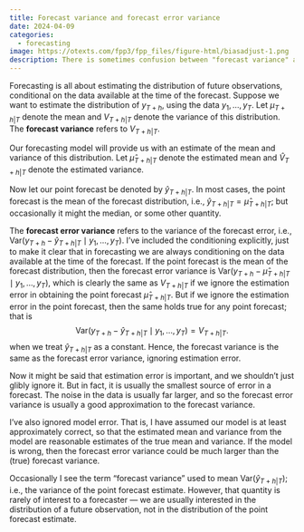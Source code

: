 ```yaml
---
title: Forecast variance and forecast error variance
date: 2024-04-09
categories:
  - forecasting
image: https://otexts.com/fpp3/fpp_files/figure-html/biasadjust-1.png
description: There is sometimes confusion between "forecast variance" and "forecast error variance". In fact, they are the same thing, assuming we have a good model and ignoring estimation error.
---
```


Forecasting is all about estimating the distribution of future observations, conditional on the data available at the time of the forecast. Suppose we want to estimate the distribution of $y_{T+h}$, using the data $y_1,\dots,y_T$. Let $\mu_{T+h|T}$ denote the mean and $V_{T+h|T}$ denote the variance of this distribution. The **forecast variance** refers to $V_{T+h|T}$.

Our forecasting model will provide us with an estimate of the mean and variance of this distribution. Let $\hat{\mu}_{T+h|T}$ denote the estimated mean and $\hat{V}_{T+h|T}$ denote the estimated variance.

Now let our point forecast be denoted by $\hat{y}_{T+h|T}$. In most cases, the point forecast is the mean of the forecast distribution, i.e., $\hat{y}_{T+h|T} = \hat{\mu}_{T+h|T}$; but occasionally it might the median, or some other quantity.

The **forecast error variance** refers to the variance of the forecast error, i.e., $\text{Var}(y_{T+h} - \hat{y}_{T+h|T} \mid y_1,\dots,y_T)$. I've included the conditioning explicitly, just to make it clear that in forecasting we are always conditioning on the data available at the time of the forecast. If the point forecast is the mean of the forecast distribution, then the forecast error variance is $\text{Var}(y_{T+h} - \hat{\mu}_{T+h|T} \mid y_1,\dots,y_T)$, which is clearly the same as $V_{T+h|T}$ if we ignore the estimation error in obtaining the point forecast $\hat{\mu}_{T+h|T}$. But if we ignore the estimation error in the point forecast, then the same holds true for any point forecast; that is
$$
  \text{Var}(y_{T+h} - \hat{y}_{T+h|T} \mid y_1,\dots,y_T) = V_{T+h|T}.
$$
when we treat $\hat{y}_{T+h|T}$ as a constant. Hence, the forecast variance is the same as the forecast error variance, ignoring estimation error.

Now it might be said that estimation error is important, and we shouldn't just glibly ignore it. But in fact, it is usually the smallest source of error in a forecast. The noise in the data is usually far larger, and so the forecast error variance is usually a good approximation to the forecast variance.

I've also ignored model error. That is, I have assumed our model is at least approximately correct, so that the estimated mean and variance from the model are reasonable estimates of the true mean and variance. If the model is wrong, then the forecast error variance could be much larger than the (true) forecast variance.

Occasionally I see the term "forecast variance" used to mean $\text{Var}(\hat{y}_{T+h|T})$; i.e., the variance of the point forecast estimate. However, that quantity is rarely of interest to a forecaster --- we are usually interested in the distribution of a future observation, not in the distribution of the point forecast estimate.
